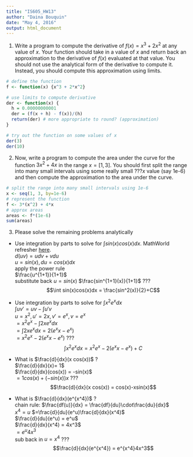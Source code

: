 ---
title: "IS605_HW13"
author: "Daina Bouquin"
date: "May 4, 2016"
output: html_document
---

1. Write a program to compute the derivative of $f(x) = x^3 + 2x^2$ at any value of $x$. Your function should take in a value of $x$ and return back an approximation to the derivative of $f(x)$ evaluated at that value. You should not use the analytical form of the derivative to compute it. Instead, you should compute this approximation using limits.
```{r}
# define the function
f <- function(x) {x^3 + 2*x^2}

# use limits to compute derivative
der <- function(x) {
  h = 0.00000000001
  der = (f(x + h) - f(x))/(h)
  return(der) # more appropriate to round? (approximation)
}

# try out the function on some values of x
der(3)
der(10)
```

2. Now, write a program to compute the area under the curve for the function $3x^2+4x$ in the range $x = [1, 3]$. You should first split the range into many small intervals using some really small $???x$ value (say 1e-6) and then compute the approximation to the area under the curve.
```{r}
# split the range into many small intervals using 1e-6
x <- seq(1, 3, by=1e-6)
# represent the function
f <- 3*(x^2) + 4*x
# approx areas
areas <- f*(1e-6)
sum(areas)
````

3. Please solve the remaining problems analytically    
    
* Use integration by parts to solve for $\int sin(x)cos(x)dx$. MathWorld refresher [here](http://mathworld.wolfram.com/IntegrationbyParts.html).   
$d(uv)=udv+vdu$         
$u = sin(x),  du = cos(x) dx$  
apply the power rule    
$\frac{u^{1+1}}{1+1}$   
substitute back $u= sin(x)$
$\frac{sin^{1+1}(x)}{1+1}$ ???   
$$\int sin(x)cos(x)dx = \frac{sin^2(x)}{2}+C$$    

* Use integration by parts to solve for $\int x^2e^x dx$   
$\int uv' = uv - \int u'v$         
$u = x^2,  u'=2x,  v'= e^x,  v= e^x$   
$= x^2e^x - \int 2xe^x dx$   
$= \int 2xe^x dx = 2(e^xx-e^x)$    
$= x^2e^x-2(e^xx-e^x)$ ???   
$$\int x^2e^x dx = x^2e^x-2(e^xx-e^x)+C$$
   

* What is $\frac{d}{dx}(x cos(x))$ ?    
$\frac{d}{dx}(x)= 1$    
$\frac{d}{dx}(cos(x)) = -sin(x)$    
$= 1cos(x) + (-sin(x))x$ ???   
$$\frac{d}{dx}(x cos(x)) = cos(x)-xsin(x)$$
    
* What is $\frac{d}{dx}(e^{x^4})$ ?   
chain rule: $\frac{df(u)}{dx} = \frac{df}{du}\cdot\frac{du}{dx}$   
$x^4 = u$
$=\frac{d}{du}(e^u)\frac{d}{dx}(x^4)$   
$\frac{d}{du}(e^u) = e^u$   
$\frac{d}{dx}(x^4) = 4x^3$   
$= e^u4x^3$    
sub back in $u = x^4$ ???     
$$\frac{d}{dx}(e^{x^4}) = e^{x^4}4x^3$$
